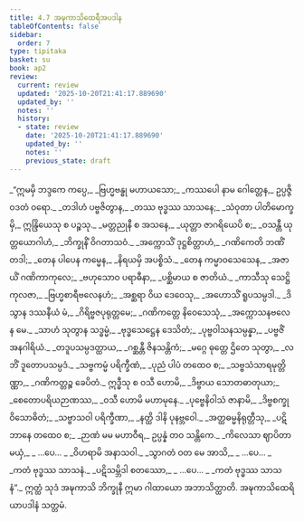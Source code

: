 ```yaml
---
title: 4.7 အဍ္ဎကာသိထေရီအပဒါန
tableOfContents: false
sidebar:
  order: 7
type: tipitaka
basket: su
book: ap2
review:
  current: review
  updated: '2025-10-20T21:41:17.889690'
  updated_by: ''
  notes: ''
  history:
  - state: review
    date: '2025-10-20T21:41:17.889690'
    updated_by: ''
    notes: ''
    previous_state: draft
---
```



<DynamicBreadcrumb />


<ReviewStatus review={frontmatter.review} showDetails={true} />

<HypothesisAnnotation frontmatter={frontmatter} />

<Division number="168" book="ap2" e="ch" v="20" p="126">

<Paragraph number="1384" type="verses" book="ap2">
_“ဣမမှိ ဘဒ္ဒကေ ကပ္ပေ,_  
_ဗြဟ္မဗန္ဓု မဟာယသော;_  
_ကဿပေါ နာမ ဂေါတ္တေန,_  
ဥပ္ပဇ္ဇိ ဝဒတံ ဝရော._  

</Paragraph>

</Division>
<Division number="169" book="ap2" e="ch" v="20" p="126">

<Paragraph number="1385" type="verses" book="ap2">
_တဒါဟံ ပဗ္ဗဇိတွာန,_  
_တဿ ဗုဒ္ဓဿ သာသနေ;_  
_သံဝုတာ ပါတိမောက္ခမှိ,_  
ဣန္ဒြိယေသု စ ပဉ္စသု._  

</Paragraph>

</Division>
<Division number="170" book="ap2" e="ch" v="20" p="156">

<Paragraph number="1386" type="verses" book="ap2">
_မတ္တညုနီ စ အသနေ,_  
_ယုတ္တာ ဇာဂရိယေပိ စ;_  
_ဝသန္တီ ယုတ္တယောဂါဟံ,_  
_ဘိက္ခုနိံ ဝိဂတာသဝံ._  

</Paragraph>

</Division>
<Division number="171" book="ap2" e="ch" v="20" p="157">

<Paragraph number="1387" type="verses" book="ap2">
_အက္ကောသိံ ဒုဋ္ဌစိတ္တာဟံ,_  
_ဂဏိကေတိ ဘဏိံ တဒါ;_  
_တေန ပါပေန ကမ္မေန,_  
_နိရယမှိ အပစ္စိသံ._  

</Paragraph>

</Division>
<Division number="172" book="ap2" e="ch" v="20" p="157">

<Paragraph number="1388" type="verses" book="ap2">
_တေန ကမ္မာဝသေသေန,_  
_အဇာယိံ ဂဏိကာကုလေ;_  
_ဗဟုသောဝ ပရာဓီနာ,_  
_ပစ္ဆိမာယ စ ဇာတိယံ._  

</Paragraph>

</Division>
<Division number="173" book="ap2" e="ch" v="20" p="157">

<Paragraph number="1389" type="verses" book="ap2">
_ကာသီသု သေဋ္ဌိကုလဇာ,_  
_ဗြဟ္မစာရီဗလေနဟံ;_  
_အစ္ဆရာ ဝိယ ဒေဝေသု,_  
_အဟောသိံ ရူပသမ္ပဒါ._  

</Paragraph>

</Division>
<Division number="174" book="ap2" e="ch" v="20" p="157">

<Paragraph number="1390" type="verses" book="ap2">
_ဒိသွာန ဒဿနီယံ မံ,_  
_ဂိရိဗ္ဗဇပုရုတ္တမေ;_  
_ဂဏိကတ္တေ နိဝေသေသုံ,_  
_အက္ကောသနဗလေန မေ._  

</Paragraph>

</Division>
<Division number="175" book="ap2" e="ch" v="20" p="157">

<Paragraph number="1391" type="verses" book="ap2">
_သာဟံ သုတွာန သဒ္ဓမ္မံ,_  
_ဗုဒ္ဓသေဋ္ဌေန ဒေသိတံ;_  
_ပုဗ္ဗဝါသနသမ္ပန္နာ,_  
_ပဗ္ဗဇိံ အနဂါရိယံ._  

</Paragraph>

</Division>
<Division number="176" book="ap2" e="ch" v="20" p="157">

<Paragraph number="1392" type="verses" book="ap2">
_တဒူပသမ္ပဒတ္ထာယ,_  
_ဂစ္ဆန္တီ ဇိနသန္တိကံ;_  
_မဂ္ဂေ ဓုတ္တေ ဌိတေ သုတွာ,_  
_လဘိံ ဒူတောပသမ္ပဒံ._  

</Paragraph>

</Division>
<Division number="177" book="ap2" e="ch" v="20" p="157">

<Paragraph number="1393" type="verses" book="ap2">
_သဗ္ဗကမ္မံ ပရိက္ခီဏံ,_  
_ပုညံ ပါပံ တထေဝ စ;_  
_သဗ္ဗသံသာရမုတ္တိဏ္ဏာ,_  
_ဂဏိကတ္တဉ္စ ခေပိတံ._  

</Paragraph>

</Division>
<Division number="178" book="ap2" e="ch" v="20" p="157">

<Paragraph number="1394" type="verses" book="ap2">
ဣဒ္ဓီသု စ ဝသီ ဟောမိ,_  
_ဒိဗ္ဗာယ သောတဓာတုယာ;_  
_စေတောပရိယဉာဏဿ,_  
_ဝသီ ဟောမိ မဟာမုနေ._  

</Paragraph>

</Division>
<Division number="179" book="ap2" e="ch" v="20" p="157">

<Paragraph number="1395" type="verses" book="ap2">
_ပုဗ္ဗေနိဝါသံ ဇာနာမိ,_  
_ဒိဗ္ဗစက္ခု ဝိသောဓိတံ;_  
_သဗ္ဗာသဝါ ပရိက္ခီဏာ,_  
_နတ္ထိ ဒါနိ ပုနဗ္ဘဝေါ._  

</Paragraph>

</Division>
<Division number="180" book="ap2" e="ch" v="20" p="157">

<Paragraph number="1396" type="verses" book="ap2">
_အတ္ထဓမ္မနိရုတ္တီသု,_  
_ပဋိဘာနေ တထေဝ စ;_  
_ဉာဏံ မမ မဟာဝီရ,_  
ဥပ္ပန္နံ တဝ သန္တိကေ._  

</Paragraph>

</Division>
<Division number="181" book="ap2" e="ch" v="20" p="157">

<Paragraph number="1397" type="verses" book="ap2">
_ကိလေသာ ဈာပိတာ မယှံ,_  
_ …ပေ… _  
_ဝိဟရာမိ အနာသဝါ._  

</Paragraph>

</Division>
<Division number="182" book="ap2" e="ch" v="20" p="157">

<Paragraph number="1398" type="verses" book="ap2">
_သွာဂတံ ဝတ မေ အာသိ,_  
_ …ပေ… _  
_ကတံ ဗုဒ္ဓဿ သာသနံ._  

</Paragraph>

</Division>
<Division number="183" book="ap2" e="ch" v="20" p="157">

<Paragraph number="1399" type="verses" book="ap2">
_ပဋိသမ္ဘိဒါ စတဿော,_  
_ …ပေ… _  
_ကတံ ဗုဒ္ဓဿ သာသနံ”._  

</Paragraph>

<Paragraph number="1400" book="ap2">
ဣတ္ထံ သုဒံ အဍ္ဎကာသိ ဘိက္ခုနီ ဣမာ ဂါထာယော အဘာသိတ္ထာတိ.

</Paragraph>
</Division>

<Paragraph number="1401" type="center" book="ap2">
အဍ္ဎကာသိထေရိယာပဒါနံ သတ္တမံ.
</Paragraph>